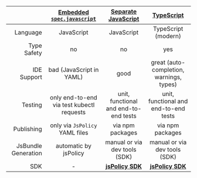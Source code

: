 |                   |            [Embedded `spec.javascript`](#embdedded-specjavascript)             |                 [Separate JavaScript](#separate-javascript)                |                     [TypeScript](#typescript)                     |
|------------------:|:-----------------------------------------:|:--------------------------------------------------:|:--------------------------------------------------:|
| Language |        JavaScript        |               JavaScript              |                 TypeScript (modern)                |
| Type Safety       | no                                        | no                                                 | yes                                                |
| IDE Support       | bad (JavaScript in YAML)                  | good                                               | great (auto-completion, warnings, types)           |
| Testing           | only end-to-end via test kubectl requests | unit, functional and  end-to-end tests             | unit, functional and  end-to-end tests             |
| Publishing        | only via `JsPolicy` YAML files            | via npm packages                                   | via npm packages                                   |
| JsBundle Generation        | automatic by jsPolicy            | manual or via dev tools (SDK)          | manual or via dev tools (SDK)    |
| SDK               |                     -                     | **[jsPolicy SDK](../writing-policies/policy-sdk.mdx)** | **[jsPolicy SDK](../writing-policies/policy-sdk.mdx)** |